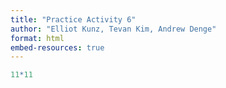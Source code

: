 ```yaml
---
title: "Practice Activity 6"
author: "Elliot Kunz, Tevan Kim, Andrew Denge"
format: html
embed-resources: true
---
```


```r
11*11
```

